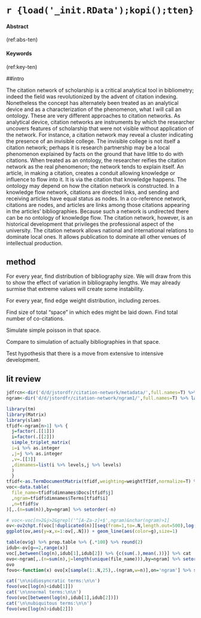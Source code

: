 # `r {load('_init.RData');kopi();tten}` {#ten}

#### Abstract {-}

(ref:abs-ten)

#### Keywords {-}

(ref:key-ten)

##intro

The citation network of scholarship is a critical analytical tool in bibliometry; indeed the field was revolutionized by the advent of citation indexing.
Nonetheless the concept has alternately been treated as an analytical device and as a characterization of the phenomenon, what I will call an ontology. These are very different approaches to citation networks. As analytical device, citation networks are instruments by which the researcher uncovers features of scholarship that were not visible without application of the network. For instance, a citation network may reveal a cluster indicating the presence of an invisible college. The invisible college is not itself a citation network; perhaps it is research partnership may be a local phenomenon explained by facts on the ground that have little to do with citations. When treated as an ontology, the researcher reifies the citation network as the real phenomenon; the network tends to explain itself. An article, in making a citation, creates a conduit allowing knowledge or influence to flow into it. It is via the citation that knowledge happens.
The ontology may depend on how the citation network is constructed.  In a knowledge flow network, citations are directed links, and sending and receiving articles have equal status as nodes. In a co-reference network, citations are nodes, and articles are links among those citations appearing in the articles’ bibliographies. Because such a network is undirected there can be no ontology of knowledge flow. 
The citation network, however, is an historical development that privileges the professional aspect of the university.
The citation network allows national and international relations to dominate local ones. It allows publication to dominate all other venues of intellectual production.

## method

For every year, find distribution of bibliography size.
We will draw from this to show the effect of variation in bibliography lengths. We may already surmise that extreme values will create some instability.

For every year, find edge weight distribution, including zeroes.

Find size of total "space" in which edes might be laid down. Find total number of co-citations.

Simulate simple poisson in that space.

Compare to simulation of actually bibliographies in that space.

Test hypothesis that there is a move from extensive to intensive development.

## lit review

```r
jdfrcn<-dir('d/d/jstordfr/citation-network/metadata/',full.names=T) %>% lapply(FUN=jstor::jst_get_article) %>% lapply(data.table) %>% rbindlist
ngram<-dir('d/d/jstordfr/citation-network/ngram1/',full.names=T) %>% lapply(FUN=jstor::jst_get_ngram) %>% lapply(data.table)%>% rbindlist
```

```r
library(tm)
library(Matrix)
library(slam)
tfidf<-ngram[n>1] %>% {
  j=factor(.[[1]])
  i=factor(.[[2]])
  simple_triplet_matrix(
  i=i %>% as.integer
  ,j=j %>% as.integer
  ,v=.[[3]]
  ,dimnames=list(i %>% levels,j %>% levels)
  )
  }
tfidf<-as.TermDocumentMatrix(tfidf,weighting=weightTfIdf,normalize=T) %>% unclass
voc<-data.table(
  file_name=tfidf$dimnames$Docs[tfidf$j]
  ,ngram=tfidf$dimnames$Terms[tfidf$i]
  ,n=tfidf$v
)[,.(n=sum(n)),by=ngram] %>% setorder(-n)
```


```r
# voc<-voc[n>2&j>2&grepl('^[A-Za-z]+$',ngram)&nchar(ngram)>1]
ov<-ov2chpt.f(voc[!duplicated(n)][seq(from=1,to=.N,length.out=500),log(n)],drv=2)
ggplot(ov,aes(y=x,x=1:ov[,.N])) + geom_line(aes(color=g),size=1)
```

```r
table(ov$g) %>% prop.table %>% {.*100} %>% round(2)
idub<-ov[g==2,range(x)]
voc[,between(log(n),idub[1],idub[2]) %>% {c(sum(.),mean(.))}] %>% cat
ovo<-ngram[,.(n=sum(n),j=length(unique(file_name))),by=ngram] %>% setorder(-n)
ovo
fovo<-function(x) ovo[x[sample(1:.N,25),.(ngram,w=n)],on='ngram'] %>% setorder(-w) %>% print

cat('\n\nidiosyncratic terms:\n\n')
fovo(voc[log(n)<idub[1]])
cat('\n\nnormal terms:\n\n')
fovo(voc[between(log(n),idub[1],idub[2])])
cat('\n\nubiquitous terms:\n\n')
fovo(voc[log(n)>idub[2]])
```

